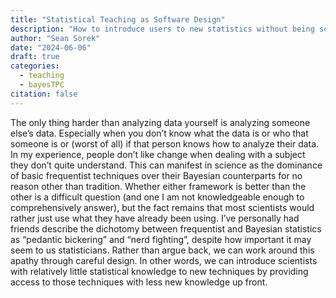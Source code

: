 ```yaml
---
title: "Statistical Teaching as Software Design"
description: "How to introduce users to new statistics without being scary."
author: "Sean Sorek"
date: "2024-06-06"
draft: true
categories:
  - teaching
  - bayesTPC
citation: false
---
```


The only thing harder than analyzing data yourself is analyzing someone else's data. Especially when you don't know what the data is or who that someone is or (worst of all) if that person knows how to analyze their data. In my experience, people don't like change when dealing with a subject they don't quite understand. This can manifest in science as the dominance of basic frequentist techniques over their Bayesian counterparts for no reason other than tradition. Whether either framework is better than the other is a difficult question (and one I am not knowledgeable enough to comprehensively answer), but the fact remains that most scientists would rather just use what they have already been using. I've personally had friends describe the dichotomy between frequentist and Bayesian statistics as "pedantic bickering" and "nerd fighting", despite how important it may seem to us statisticians. Rather than argue back, we can work around this apathy through careful design. In other words, we can introduce scientists with relatively little statistical knowledge to new techniques by providing access to those techniques with less new knowledge up front.